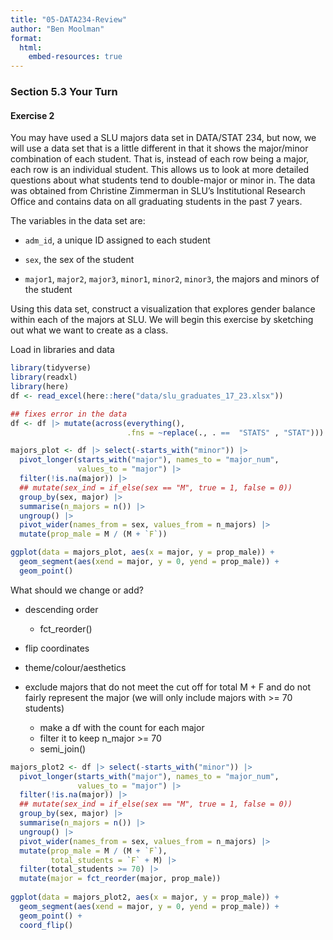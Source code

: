 ```yaml
---
title: "05-DATA234-Review"
author: "Ben Moolman"
format:
  html:
    embed-resources: true
---
```


### Section 5.3 Your Turn

#### Exercise 2

You may have used a SLU majors data set in DATA/STAT 234, but now, we will use a data set that is a little different in that it shows the major/minor combination of each student. That is, instead of each row being a major, each row is an individual student. This allows us to look at more detailed questions about what students tend to double-major or minor in. The data was obtained from Christine Zimmerman in SLU’s Institutional Research Office and contains data on all graduating students in the past 7 years.

The variables in the data set are:

  * `adm_id`, a unique ID assigned to each student
  
  * `sex`, the sex of the student
  
  * `major1`, `major2`, `major3`, `minor1`, `minor2`, `minor3`, the majors and minors of the student

Using this data set, construct a visualization that explores gender balance within each of the majors at SLU. We will begin this exercise by sketching out what we want to create as a class.

Load in libraries and data
```r
library(tidyverse)
library(readxl)
library(here)
df <- read_excel(here::here("data/slu_graduates_17_23.xlsx"))

## fixes error in the data
df <- df |> mutate(across(everything(),
                          .fns = ~replace(., . ==  "STATS" , "STAT")))

majors_plot <- df |> select(-starts_with("minor")) |>
  pivot_longer(starts_with("major"), names_to = "major_num",
               values_to = "major") |>
  filter(!is.na(major)) |>
  ## mutate(sex_ind = if_else(sex == "M", true = 1, false = 0))
  group_by(sex, major) |>
  summarise(n_majors = n()) |>
  ungroup() |> 
  pivot_wider(names_from = sex, values_from = n_majors) |> 
  mutate(prop_male = M / (M + `F`))

ggplot(data = majors_plot, aes(x = major, y = prop_male)) +
  geom_segment(aes(xend = major, y = 0, yend = prop_male)) +
  geom_point()
```

What should we change or add?

  * descending order
      * fct_reorder()
  
  * flip coordinates
  
  * theme/colour/aesthetics
  
  * exclude majors that do not meet the cut off for total M + F and do not fairly represent the major (we will only include majors with >= 70 students)
      * make a df with the count for each major
      * filter it to keep n_major >= 70
      * semi_join() 
      
```r
majors_plot2 <- df |> select(-starts_with("minor")) |>
  pivot_longer(starts_with("major"), names_to = "major_num",
               values_to = "major") |>
  filter(!is.na(major)) |>
  ## mutate(sex_ind = if_else(sex == "M", true = 1, false = 0))
  group_by(sex, major) |>
  summarise(n_majors = n()) |>
  ungroup() |> 
  pivot_wider(names_from = sex, values_from = n_majors) |> 
  mutate(prop_male = M / (M + `F`),
         total_students = `F` + M) |>
  filter(total_students >= 70) |>
  mutate(major = fct_reorder(major, prop_male))
  
ggplot(data = majors_plot2, aes(x = major, y = prop_male)) +
  geom_segment(aes(xend = major, y = 0, yend = prop_male)) +
  geom_point() +
  coord_flip()
```
      
  


